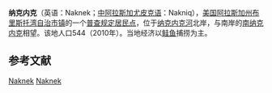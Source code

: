 {{Infobox settlement
|official_name            = 纳克内克
|native_name              = Nakniq
|settlement_type          = [[普查规定居民点|普查规定居民点]]
|nickname                 = 
|motto                    =

<!-- Images -->
|image_skyline            = Color photo of Naknek AK.jpg
|image_caption            = 
|imagesize                = 250px
|image_flag               = 
|image_seal               =

<!-- Maps -->
|image_map                = AKMap-doton-SouthNaknek.PNG
|mapsize                  = 250px
|map_caption              = Location of Naknek, Alaska
|image_map1               = 
|mapsize1                 = 
|map_caption1             =

<!-- Location -->
|coordinates_region       = US-AK
|subdivision_type         = 国家
|subdivision_name         =美国
|subdivision_type1        = 州
|subdivision_name1        = [[阿拉斯加州|阿拉斯加州]]
|subdivision_type2        = [[阿拉斯加州行政区划|自治市镇]]
|subdivision_name2        = [[布里斯托湾自治市镇|布里斯托湾自治市镇]]
<!-- Area -->
|area_footnotes           = 
|area_magnitude           = 
|area_total_km2           = 219.7
|area_land_km2            = 218.0
|area_water_km2           = 1.8
|area_total_sq_mi         = 84.8
|area_land_sq_mi          = 84.2
|area_water_sq_mi         = 0.7

<!-- Population -->
|population_as_of         = [[2010年美国人口普查|2010年]]
|population_footnotes     = 
|population_total         = 544
|population_density_km2   = auto
|population_density_sq_mi = auto

<!-- General information -->
|timezone                 = [[阿拉斯加时区|阿拉斯加时区]]
|utc_offset               = -9
|timezone_DST             = AKDT
|utc_offset_DST           = -8
|elevation_footnotes      = 
|elevation_m              = 
|elevation_ft             = 
|latd = 58 |latm = 44 |lats = 23 |latNS = N
|longd = 156 |longm = 58 |longs = 18 |longEW = W

<!-- Area/postal codes & others -->
|postal_code_type         = 邮编
|postal_code              = 99633
|area_code                =  907
|blank_name               = [[联邦信息处理标准|FIPS编码]]
|blank_info               = 02-52060
|blank1_name              = 
|blank1_info              = 
|website                  = 
|footnotes                = 
}}
'''纳克内克'''（英语：Naknek；[[中阿拉斯加尤皮克语|中阿拉斯加尤皮克语]]：Nakniq），[[美国|美国]][[阿拉斯加州|阿拉斯加州]][[布里斯托湾自治市镇|布里斯托湾自治市镇]]的一个[[普查规定居民点|普查规定居民点]]，位于[[纳克内克河|纳克内克河]]北岸，与南岸的[[南纳克内克|南纳克内克]]相望。该地人口544（2010年）。当地经济以[[鲑鱼|鲑鱼]]捕捞为主。

==参考文献==
{{reflist}}

{{布里斯托湾自治市镇}}

[[Category:阿拉斯加州非建制地區|Naknek]]
[[Category:阿拉斯加州普查規定居民點|Naknek]]